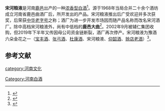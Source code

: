 {{中国非物质文化遗产 
| 级别 = 省
|名称 = 宋河酒酿造技艺
|子项 = 
|图片 = 
|申报地区或单位 = [[周口市|周口市]]
|序号 = 101
|编号项目 = Ⅷ-43 
|登录时间 = 2009年
|备注 = 第二批省级非遗项目
|分类 = 传统技艺
|省区市 = 河南省
}}
'''宋河粮液'''是河南[[鹿邑|鹿邑]]出产的一种[[浓香型白酒|浓香型白酒]]<ref>{{Cite book|title=河南土特产资料选编|last=《河南土特产资料选编》编辑组编|publisher=郑州：河南人民出版社|year=1986|pages=339}}</ref>。源于1968年当局合并二十余个酒坊成立河南省鹿邑曲酒厂后，所开发出的产品。宋河粮液推出后广受欢迎并多次获奖，后荣获[[中华老字号|中华老字号]]之称；酒厂为进一步开发市场因而随产品名称而改名宋河酒厂。除中高档宋河粮液外，尚有中低档的'''鹿邑大曲'''<ref>{{Cite book|title=酒道 喝酒那些事儿|last=陈孟强编著|publisher=北京：北京理工大学出版社|year=2012.02|isbn=978-7-5640-5325-3|pages=263}}</ref>。2002年9月被辅仁集团收购，但2019年下半年又传因母公司资金链断裂，酒厂再次停产。宋河粮液为豫酒六朵金花之一（[[宝丰酒|宝丰酒]]、[[张弓酒|张弓酒]]、[[杜康酒|杜康酒]]、宋河粮液、[[仰韶酒|仰韶酒]]、[[赊店汾酒|赊店老酒]]）<ref>{{Cite book|title=我看年份酒的未来|last=尹满华|publisher=北京：华夏出版社|year=2018.10|isbn=978-7-5080-9574-5|pages=18}}</ref>。

==参考文献==
{{reflist}}
{{饮料小作品}}
{{中華酒文化}}

[[category:河南文化|category:河南文化]]
[[Category:河南白酒|Category:河南白酒]]